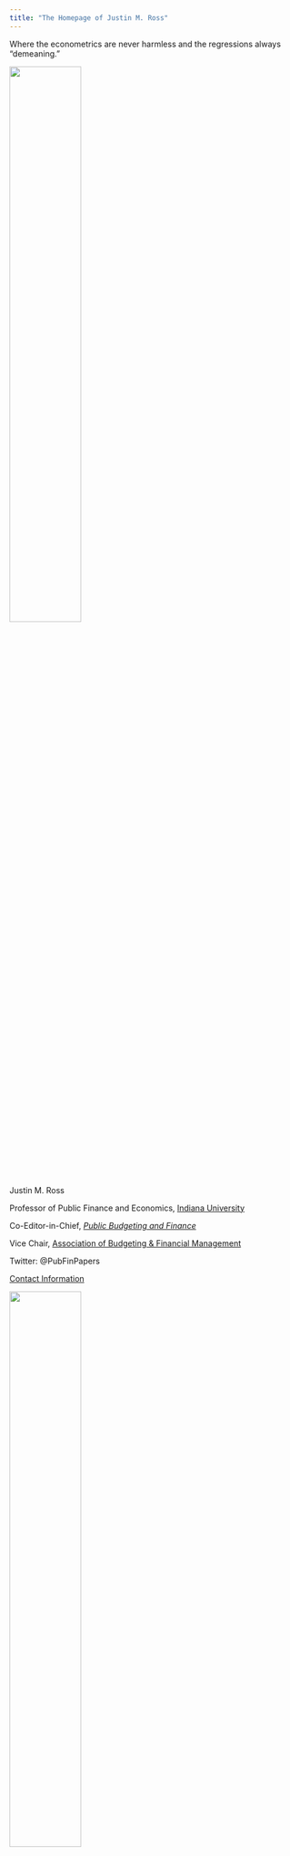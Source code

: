 ```yaml
---
title: "The Homepage of Justin M. Ross"
---
```


Where the econometrics are never harmless and the regressions always "demeaning."

<img src="ross_justin.jpg" style="width:50%">

Justin M. Ross

Professor of Public Finance and Economics, [Indiana University](https://oneill.indiana.edu/index.html)

Co-Editor-in-Chief, [*Public Budgeting and Finance*](https://onlinelibrary.wiley.com/journal/15405850)

Vice Chair, [Association of Budgeting \& Financial Management](https://abfm.org/)

Twitter: @PubFinPapers

[Contact Information](https://oneill.indiana.edu/faculty-research/directory/profiles/faculty/full-time/ross-justin.html)

<img src="teachingJDR.jpg" style="width:50%">

<img src="speasign.jpg" style="width:50%">

<img src="presentations2008.jpg" style="width:50%">